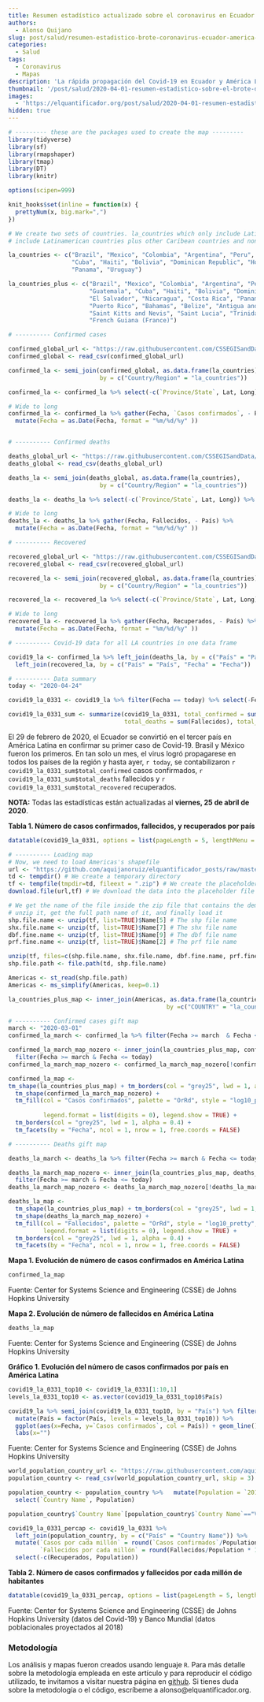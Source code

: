 ```yaml
---
title: Resumen estadístico actualizado sobre el coronavirus en Ecuador y América Latina
authors: 
  - Alonso Quijano
slug: post/salud/resumen-estadistico-brote-coronavirus-ecuador-america-latina.md
categories:
  - Salud
tags:
  - Coronavirus
  - Mapas
description: 'La rápida propagación del Covid-19 en Ecuador y América Latina ya ha afectado a todos los países de la región. Te mostramos un resumen estadístico sobre el brote de coronavirus en Ecuador y América Latina. Hemos incluido tablas, gráficos y mapas para mejor ilustrar cómo nos está afectando esta pandemia.'
thumbnail: '/post/salud/2020-04-01-resumen-estadistico-sobre-el-brote-de-coronavirus-en-ecuador-y-america-latina.png'
images: 
  - 'https://elquantificador.org/post/salud/2020-04-01-resumen-estadistico-sobre-el-brote-de-coronavirus-en-ecuador-y-america-latina.png'
hidden: true
---
```

```r
# --------- these are the packages used to create the map ---------
library(tidyverse)
library(sf)
library(rmapshaper)
library(tmap)
library(DT)
library(knitr)

options(scipen=999)

knit_hooks$set(inline = function(x) {
  prettyNum(x, big.mark=",")
})
```

```r
# We create two sets of countries. la_countries which only include Latinamercian countries, and la_countries_plus, which
# include Latinamerican countries plus other Caribean countries and non-Spanish speaking countries.

la_countries <- c("Brazil", "Mexico", "Colombia", "Argentina", "Peru", "Venezuela", "Chile", "Ecuador", "Guatemala", 
                  "Cuba", "Haiti", "Bolivia", "Dominican Republic", "Honduras", "Paraguay", "El Salvador", "Nicaragua", "Costa Rica", 
                  "Panama", "Uruguay")

la_countries_plus <- c("Brazil", "Mexico", "Colombia", "Argentina", "Peru", "Venezuela", "Chile", "Ecuador", 
                       "Guatemala", "Cuba", "Haiti", "Bolivia", "Dominican Republic", "Honduras", "Paraguay", 
                       "El Salvador", "Nicaragua", "Costa Rica", "Panama", "Uruguay", "Guyana", "Suriname", 
                       "Puerto Rico", "Bahamas", "Belize", "Antigua and Barbuda", "Barbados", "Jamaica", 
                       "Saint Kitts and Nevis", "Saint Lucia", "Trinidad and Tobago", "Grenanda", "Dominica",
                       "French Guiana (France)")

# ---------- Confirmed cases

confirmed_global_url <- "https://raw.githubusercontent.com/CSSEGISandData/COVID-19/master/csse_covid_19_data/csse_covid_19_time_series/time_series_covid19_confirmed_global.csv"
confirmed_global <- read_csv(confirmed_global_url)

confirmed_la <- semi_join(confirmed_global, as.data.frame(la_countries), 
                          by = c("Country/Region" = "la_countries"))

confirmed_la <- confirmed_la %>% select(-c(`Province/State`, Lat, Long)) %>% rename(País = `Country/Region`)

# Wide to long
confirmed_la <- confirmed_la %>% gather(Fecha, `Casos confirmados`, - País) %>% 
  mutate(Fecha = as.Date(Fecha, format = "%m/%d/%y" ))


# ---------- Confirmed deaths

deaths_global_url <- "https://raw.githubusercontent.com/CSSEGISandData/COVID-19/master/csse_covid_19_data/csse_covid_19_time_series/time_series_covid19_deaths_global.csv"
deaths_global <- read_csv(deaths_global_url)

deaths_la <- semi_join(deaths_global, as.data.frame(la_countries), 
                          by = c("Country/Region" = "la_countries"))

deaths_la <- deaths_la %>% select(-c(`Province/State`, Lat, Long)) %>% rename(País = `Country/Region`)

# Wide to long
deaths_la <- deaths_la %>% gather(Fecha, Fallecidos, - País) %>% 
  mutate(Fecha = as.Date(Fecha, format = "%m/%d/%y" ))

# ---------- Recovered

recovered_global_url <- "https://raw.githubusercontent.com/CSSEGISandData/COVID-19/master/csse_covid_19_data/csse_covid_19_time_series/time_series_covid19_recovered_global.csv"
recovered_global <- read_csv(recovered_global_url)

recovered_la <- semi_join(recovered_global, as.data.frame(la_countries), 
                          by = c("Country/Region" = "la_countries"))

recovered_la <- recovered_la %>% select(-c(`Province/State`, Lat, Long)) %>% rename(País = `Country/Region`)

# Wide to long
recovered_la <- recovered_la %>% gather(Fecha, Recuperados, - País) %>% 
  mutate(Fecha = as.Date(Fecha, format = "%m/%d/%y" )) 

# ---------- Covid-19 data for all LA countries in one data frame

covid19_la <- confirmed_la %>% left_join(deaths_la, by = c("País" = "País", "Fecha" = "Fecha")) %>% 
  left_join(recovered_la, by = c("País" = "País", "Fecha" = "Fecha")) 

# ---------- Data summary
today <- "2020-04-24"

covid19_la_0331 <- covid19_la %>% filter(Fecha == today) %>% select(-Fecha) %>% arrange(desc(`Casos confirmados`))

covid19_la_0331_sum <- summarize(covid19_la_0331, total_confirmed = sum(`Casos confirmados`), 
                                 total_deaths = sum(Fallecidos), total_recovered = sum(Recuperados))
```

El 29 de febrero de 2020, el Ecuador se convirtió en el tercer país en América Latina en confirmar su primer caso de Covid-19. Brasil y México fueron los primeros. En tan solo un mes, el virus logró propagarese en todos los países de la región y hasta ayer, `r today`, se contabilizaron `r covid19_la_0331_sum$total_confirmed` casos confirmados, `r covid19_la_0331_sum$total_deaths` fallecidos y `r covid19_la_0331_sum$total_recovered` recuperados.

**NOTA:** Todas las estadísticas están actualizadas al **viernes, 25 de abril de 2020**.

**Tabla 1. Número de casos confirmados, fallecidos, y recuperados por país**

```r
datatable(covid19_la_0331, options = list(pageLength = 5, lengthMenu = c(5, 10, 15, 20)))
```

```r
# ---------- Loading map
# Now, we need to load Americas's shapefile
url <- "https://github.com/aquijanoruiz/elquantificador_posts/raw/master/salud/2020-04-01-resumen-estadistico-sobre-el-coronavirus-en-ecuador-y-america-latina/AMERICAS_SHAPEFILE.zip"
td <- tempdir() # We create a temporary directory
tf <- tempfile(tmpdir=td, fileext = ".zip") # We create the placeholder file
download.file(url,tf) # We download the data into the placeholder file

# We get the name of the file inside the zip file that contains the demographic and economic data, 
# unzip it, get the full path name of it, and finally load it
shp.file.name <- unzip(tf, list=TRUE)$Name[5] # The shp file name
shx.file.name <- unzip(tf, list=TRUE)$Name[7] # The shx file name
dbf.fine.name <- unzip(tf, list=TRUE)$Name[9] # The dbf file name
prf.fine.name <- unzip(tf, list=TRUE)$Name[2] # The prf file name

unzip(tf, files=c(shp.file.name, shx.file.name, dbf.fine.name, prf.fine.name), exdir=td, overwrite=TRUE)
shp.file.path <- file.path(td, shp.file.name)

Americas <- st_read(shp.file.path)
Americas <- ms_simplify(Americas, keep=0.1)

la_countries_plus_map <- inner_join(Americas, as.data.frame(la_countries_plus), 
                                             by =c("COUNTRY" = "la_countries_plus"))

# ---------- Confirmed cases gift map 
march <- "2020-03-01"
confirmed_la_march <- confirmed_la %>% filter(Fecha >= march  & Fecha <= today)

confirmed_la_march_map_nozero <- inner_join(la_countries_plus_map, confirmed_la_march, by = c("COUNTRY" = "País")) %>%
  filter(Fecha >= march & Fecha <= today)
confirmed_la_march_map_nozero <- confirmed_la_march_map_nozero[!confirmed_la_march_map_nozero$`Casos confirmados`==0,]

confirmed_la_map <- 
tm_shape(la_countries_plus_map) + tm_borders(col = "grey25", lwd = 1, alpha = 0.4) +
  tm_shape(confirmed_la_march_map_nozero) +
  tm_fill(col = "Casos confirmados", palette = "OrRd", style = "log10_pretty", 
    
          legend.format = list(digits = 0), legend.show = TRUE) +
  tm_borders(col = "grey25", lwd = 1, alpha = 0.4) +
  tm_facets(by = "Fecha", ncol = 1, nrow = 1, free.coords = FALSE)

# ---------- Deaths gift map 

deaths_la_march <- deaths_la %>% filter(Fecha >= march & Fecha <= today)

deaths_la_march_map_nozero <- inner_join(la_countries_plus_map, deaths_la_march, by = c("COUNTRY" = "País")) %>%
  filter(Fecha >= march & Fecha <= today)
deaths_la_march_map_nozero <- deaths_la_march_map_nozero[!deaths_la_march_map_nozero$Fallecidos==0,]

deaths_la_map <- 
  tm_shape(la_countries_plus_map) + tm_borders(col = "grey25", lwd = 1, alpha = 0.4) +
  tm_shape(deaths_la_march_map_nozero) +
  tm_fill(col = "Fallecidos", palette = "OrRd", style = "log10_pretty", 
          legend.format = list(digits = 0), legend.show = TRUE) +
  tm_borders(col = "grey25", lwd = 1, alpha = 0.4) +
  tm_facets(by = "Fecha", ncol = 1, nrow = 1, free.coords = FALSE)

```

**Mapa 1. Evolución de número de casos confirmados en América Latina**
```r
confirmed_la_map
```
Fuente: Center for Systems Science and Engineering (CSSE) de Johns Hopkins University

**Mapa 2. Evolución de número de fallecidos en América Latina**
```r
deaths_la_map
```
Fuente: Center for Systems Science and Engineering (CSSE) de Johns Hopkins University

**Gráfico 1. Evolución del número de casos confirmados por país en América Latina**

```r
covid19_la_0331_top10 <- covid19_la_0331[1:10,1]
levels_la_0331_top10 <- as.vector(covid19_la_0331_top10$País)

covid19_la %>% semi_join(covid19_la_0331_top10, by = "País") %>% filter(Fecha >= march & Fecha <= today) %>%
  mutate(País = factor(País, levels = levels_la_0331_top10)) %>%
  ggplot(aes(x=Fecha, y=`Casos confirmados`, col = País)) + geom_line() + 
  labs(x="")
```
Fuente: Center for Systems Science and Engineering (CSSE) de Johns Hopkins University

```r
world_population_country_url <- "https://raw.githubusercontent.com/aquijanoruiz/elquantificador_posts/master/salud/2020-04-01-resumen-estadistico-sobre-el-coronavirus-en-ecuador-y-america-latina/WB_POPULATION.csv"
population_country <- read_csv(world_population_country_url, skip = 3)

population_country <- population_country %>%   mutate(Population = `2018`) %>%
  select(`Country Name`, Population)

population_country$`Country Name`[population_country$`Country Name`=="Venezuela, RB"] <- "Venezuela" # We change the country name of Venezuela

covid19_la_0331_percap <- covid19_la_0331 %>% 
  left_join(population_country, by = c("País" = "Country Name")) %>%
  mutate(`Casos por cada millón` = round(`Casos confirmados`/Population * 1000000,1),
         `Fallecidos por cada millón` = round(Fallecidos/Population * 1000000,1)) %>% 
  select(-c(Recuperados, Population))
```

**Tabla 2. Número de casos confirmados y fallecidos por cada millón de habitantes**
```r
datatable(covid19_la_0331_percap, options = list(pageLength = 5, lengthMenu = c(5, 10, 15, 20)))
```
Fuente: Center for Systems Science and Engineering (CSSE) de Johns Hopkins University (datos del Covid-19) y Banco Mundial (datos poblacionales proyectados al 2018)

### Metodología
Los análisis y mapas fueron creados usando lenguaje `R`. Para más detalle sobre la metodología empleada en este artículo y para reproducir el código utilizado, te invitamos a visitar nuestra página en [github](https://github.com/aquijanoruiz/elquantificador_posts/tree/master/salud/2020-04-01-resumen-estadistico-sobre-el-coronavirus-en-ecuador-y-america-latina). Si tienes duda sobre la metodología o el código, escríbeme a alonso@elquantificador.org.